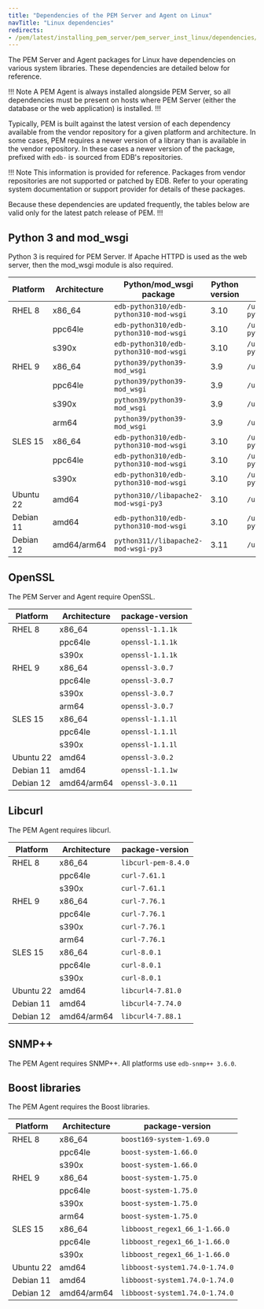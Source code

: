 ```yaml
---
title: "Dependencies of the PEM Server and Agent on Linux"
navTitle: "Linux dependencies"
redirects:
- /pem/latest/installing_pem_server/pem_server_inst_linux/dependencies/
---
```


The PEM Server and Agent packages for Linux have dependencies on various system libraries. 
These dependencies are detailed below for reference. 

!!! Note
A PEM Agent is always installed alongside PEM Server, so all dependencies must be present on hosts where PEM Server (either the database or the web application) is installed.
!!!

Typically, PEM is built against the latest version of each dependency available from the vendor repository for a given platform and architecture.
In some cases, PEM requires a newer version of a library than is available in the vendor repository.
In these cases a newer version of the package, prefixed with `edb-` is sourced from EDB's repositories.

!!! Note
This information is provided for reference. Packages from vendor repositories are not supported or patched by EDB. 
Refer to your operating system documentation or support provider for details of these packages.  

Because these dependencies are updated frequently, the tables below are valid only for the latest patch release of PEM.
!!!

## Python 3 and mod_wsgi

Python 3 is required for PEM Server. If Apache HTTPD is used as the web server, then the mod_wsgi module is also required.

| Platform  | Architecture | Python/mod_wsgi package                | Python version | Python path                              |
|-----------|--------------|----------------------------------------|----------------|------------------------------------------|
| RHEL 8    | x86_64       | `edb-python310/edb-python310-mod-wsgi` | 3.10           | `/usr/libexec/edb-python310/bin/python3` |
|           | ppc64le      | `edb-python310/edb-python310-mod-wsgi` | 3.10           | `/usr/libexec/edb-python310/bin/python3` |
|           | s390x        | `edb-python310/edb-python310-mod-wsgi` | 3.10           | `/usr/libexec/edb-python310/bin/python3` |
| RHEL 9    | x86_64       | `python39/python39-mod_wsgi`           | 3.9            | `/usr/bin/python3`                       |
|           | ppc64le      | `python39/python39-mod_wsgi`           | 3.9            | `/usr/bin/python3`                       |
|           | s390x        | `python39/python39-mod_wsgi`           | 3.9            | `/usr/bin/python3`                       |
|           | arm64        | `python39/python39-mod_wsgi`           | 3.9            | `/usr/bin/python3`                       |
| SLES 15   | x86_64       | `edb-python310/edb-python310-mod-wsgi` | 3.10           | `/usr/libexec/edb-python310/bin/python3` |
|           | ppc64le      | `edb-python310/edb-python310-mod-wsgi` | 3.10           | `/usr/libexec/edb-python310/bin/python3` |
|           | s390x        | `edb-python310/edb-python310-mod-wsgi` | 3.10           | `/usr/libexec/edb-python310/bin/python3` |
| Ubuntu 22 | amd64        | `python310//libapache2-mod-wsgi-py3`   | 3.10           | `/usr/bin/python3`                       |
| Debian 11 | amd64        | `edb-python310/edb-python310-mod-wsgi` | 3.10           | `/usr/libexec/edb-python310/bin/python3` |
| Debian 12 | amd64/arm64  | `python311//libapache2-mod-wsgi-py3`   | 3.11           | `/usr/bin/python3`                       |

## OpenSSL

The PEM Server and Agent require OpenSSL.

| Platform  | Architecture | package-version   |
|-----------|--------------|-------------------|
| RHEL 8    | x86_64       | `openssl-1.1.1k`  |
|           | ppc64le      | `openssl-1.1.1k`  |
|           | s390x        | `openssl-1.1.1k`  |
| RHEL 9    | x86_64       | `openssl-3.0.7`   |
|           | ppc64le      | `openssl-3.0.7`   |
|           | s390x        | `openssl-3.0.7`   |
|           | arm64        | `openssl-3.0.7`   |
| SLES 15   | x86_64       | `openssl-1.1.1l`  |
|           | ppc64le      | `openssl-1.1.1l`  |
|           | s390x        | `openssl-1.1.1l`  |
| Ubuntu 22 | amd64        | `openssl-3.0.2`   |
| Debian 11 | amd64        | `openssl-1.1.1w`  |
| Debian 12 | amd64/arm64  | `openssl-3.0.11`  |

## Libcurl

The PEM Agent requires libcurl.

| Platform  | Architecture |  package-version    |
|-----------|--------------|---------------------|
| RHEL 8    | x86_64       | `libcurl-pem-8.4.0` |
|           | ppc64le      | `curl-7.61.1`       |
|           | s390x        | `curl-7.61.1`       |
| RHEL 9    | x86_64       | `curl-7.76.1`       |
|           | ppc64le      | `curl-7.76.1`       |
|           | s390x        | `curl-7.76.1`       |
|           | arm64        | `curl-7.76.1`       |
| SLES 15   | x86_64       | `curl-8.0.1`        |
|           | ppc64le      | `curl-8.0.1`        |
|           | s390x        | `curl-8.0.1`        |
| Ubuntu 22 | amd64        | `libcurl4-7.81.0`   |
| Debian 11 | amd64        | `libcurl4-7.74.0`   |
| Debian 12 | amd64/arm64  | `libcurl4-7.88.1`   |

## SNMP++

The PEM Agent requires SNMP++. All platforms use `edb-snmp++ 3.6.0`.


## Boost libraries

The PEM Agent requires the Boost libraries.

| Platform  | Architecture |  package-version               |
|-----------|--------------|--------------------------------|
| RHEL 8    | x86_64       | `boost169-system-1.69.0`       |
|           | ppc64le      | `boost-system-1.66.0`          |
|           | s390x        | `boost-system-1.66.0`          |
| RHEL 9    | x86_64       | `boost-system-1.75.0`          |
|           | ppc64le      | `boost-system-1.75.0`          |
|           | s390x        | `boost-system-1.75.0`          |
|           | arm64        | `boost-system-1.75.0`          |
| SLES 15   | x86_64       | `libboost_regex1_66_1-1.66.0`  |
|           | ppc64le      | `libboost_regex1_66_1-1.66.0`  |
|           | s390x        | `libboost_regex1_66_1-1.66.0`  |
| Ubuntu 22 | amd64        | `libboost-system1.74.0-1.74.0` |
| Debian 11 | amd64        | `libboost-system1.74.0-1.74.0` |
| Debian 12 | amd64/arm64  | `libboost-system1.74.0-1.74.0` |